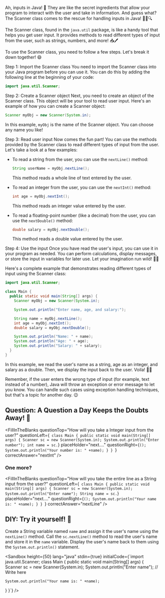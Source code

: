 
Ah, inputs in Java! 🎉 They are like the secret ingredients that allow your program to interact with the user and take in information. And guess what? The Scanner class comes to the rescue for handling inputs in Java! 🕵️‍♀️🔍

The Scanner class, found in the `java.util` package, is like a handy tool that helps you get user input. It provides methods to read different types of input from the user, such as strings, numbers, and more! 📥🖊️

To use the Scanner class, you need to follow a few steps. Let's break it down together! 😄

Step 1: Import the Scanner class
You need to import the Scanner class into your Java program before you can use it. You can do this by adding the following line at the beginning of your code:

```java
import java.util.Scanner;
```

Step 2: Create a Scanner object
Next, you need to create an object of the Scanner class. This object will be your tool to read user input. Here's an example of how you can create a Scanner object:

```java
Scanner myObj = new Scanner(System.in);
```

In this example, `myObj` is the name of the Scanner object. You can choose any name you like!

Step 3: Read user input
Now comes the fun part! You can use the methods provided by the Scanner class to read different types of input from the user. Let's take a look at a few examples:

- To read a string from the user, you can use the `nextLine()` method:

  ```java
  String userName = myObj.nextLine();
  ```

  This method reads a whole line of text entered by the user.

- To read an integer from the user, you can use the `nextInt()` method:

  ```java
  int age = myObj.nextInt();
  ```

  This method reads an integer value entered by the user.

- To read a floating-point number (like a decimal) from the user, you can use the `nextDouble()` method:

  ```java
  double salary = myObj.nextDouble();
  ```

  This method reads a double value entered by the user.

Step 4: Use the input
Once you have read the user's input, you can use it in your program as needed. You can perform calculations, display messages, or store the input in variables for later use. Let your imagination run wild! 🌈🚀

Here's a complete example that demonstrates reading different types of input using the Scanner class:

```java
import java.util.Scanner;

class Main {
  public static void main(String[] args) {
    Scanner myObj = new Scanner(System.in);

    System.out.println("Enter name, age, and salary:");

    String name = myObj.nextLine();
    int age = myObj.nextInt();
    double salary = myObj.nextDouble();

    System.out.println("Name: " + name);
    System.out.println("Age: " + age);
    System.out.println("Salary: " + salary);
  }
}
```

In this example, we read the user's name as a string, age as an integer, and salary as a double. Then, we display the input back to the user. Voila! 🎩✨

Remember, if the user enters the wrong type of input (for example, text instead of a number), Java will throw an exception or error message to let you know. You can handle such cases using exception handling techniques, but that's a topic for another day. 😉


## Question: A Question a Day Keeps the Doubts Away! 🤔

<FillInTheBlanks
  questionTop="How will you take a Integer input from the user?"
  questionLeft={`
  class Main {
    public static void main(String[] args) {
      Scanner sc = new Scanner(System.in);
      System.out.println("Enter number");
      int name = sc.`}
  placeHolder="next...."
  questionRight={`();
      System.out.println("Your number is: " +name);
    }
  }
  `}
  correctAnswer="nextInt"
  />

### One more?
<FillInTheBlanks
  questionTop="How will you take the entire line as a String input from the user?"
  questionLeft={`
  class Main {
    public static void main(String[] args) {
      Scanner sc = new Scanner(System.in);
      System.out.println("Enter name");
      String name = sc.`}
  placeHolder="next...."
  questionRight={`();
      System.out.println("Your name is: " +name);
    }
  }
  `}
  correctAnswer="nextLine"
  />

## DIY: Try it yourself! 🎉

Create a String variable named `name` and assign it the user's name using the `nextLine()` method.
Call the `sc.nextLine()` method to read the user's name and store it in the `name` variable.
Display the user's name back to them using the `System.out.println()` statement.

<Sandbox
  height={50}
  lang="java"
  stdin={true}
  initialCode={`import java.util.Scanner;
class Main {
  public static void main(String[] args) {
    Scanner sc = new Scanner(System.in);
    System.out.println("Enter name");
    // Write here

    System.out.println("Your name is: " +name);

  }
}`}
/>
